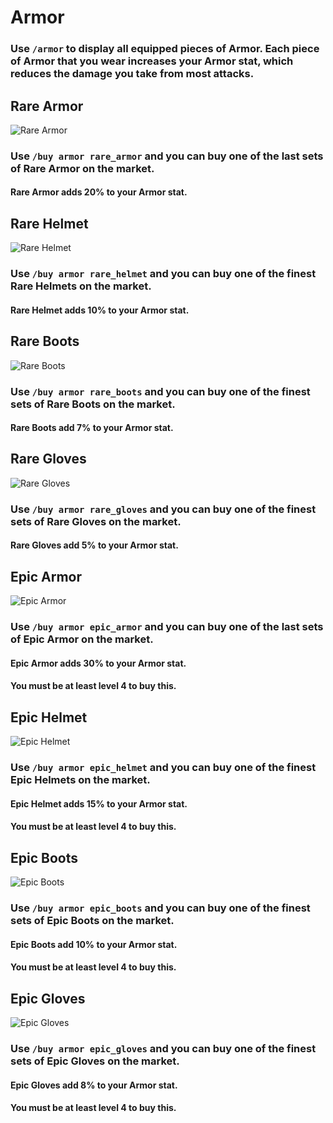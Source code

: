 # Armor

### Use `/armor` to display all equipped pieces of Armor. Each piece of Armor that you wear increases your Armor stat, which reduces the damage you take from most attacks.

## Rare Armor

![Rare Armor](https://metadata.lootheroes.io/common/gear/ice_chest_rare.png)

### Use `/buy armor rare_armor` and you can buy one of the last sets of Rare Armor on the market.

#### Rare Armor adds 20% to your Armor stat.

## Rare Helmet

![Rare Helmet](https://metadata.lootheroes.io/common/gear/ice_helm_epic.png)

### Use `/buy armor rare_helmet` and you can buy one of the finest Rare Helmets on the market.

#### Rare Helmet adds 10% to your Armor stat.

## Rare Boots

![Rare Boots](https://metadata.lootheroes.io/common/gear/ice_legs_rare.png)

### Use `/buy armor rare_boots` and you can buy one of the finest sets of Rare Boots on the market.

#### Rare Boots add 7% to your Armor stat.

## Rare Gloves

![Rare Gloves](https://metadata.lootheroes.io/common/gear/ice_hands_rare.png)

### Use `/buy armor rare_gloves` and you can buy one of the finest sets of Rare Gloves on the market.

#### Rare Gloves add 5% to your Armor stat.

## Epic Armor

![Epic Armor](https://metadata.lootheroes.io/common/gear/ice_chest_epic.png)

### Use `/buy armor epic_armor` and you can buy one of the last sets of Epic Armor on the market.

#### Epic Armor adds 30% to your Armor stat.

#### You must be at least level 4 to buy this.

## Epic Helmet

![Epic Helmet](https://metadata.lootheroes.io/common/gear/ice_helm_epic.png)

### Use `/buy armor epic_helmet` and you can buy one of the finest Epic Helmets on the market.

#### Epic Helmet adds 15% to your Armor stat.

#### You must be at least level 4 to buy this.

## Epic Boots

![Epic Boots](https://metadata.lootheroes.io/common/gear/ice_legs_epic.png)

### Use `/buy armor epic_boots` and you can buy one of the finest sets of Epic Boots on the market.

#### Epic Boots add 10% to your Armor stat.

#### You must be at least level 4 to buy this.

## Epic Gloves

![Epic Gloves](https://metadata.lootheroes.io/common/gear/ice_hands_epic.png)

### Use `/buy armor epic_gloves` and you can buy one of the finest sets of Epic Gloves on the market.

#### Epic Gloves add 8% to your Armor stat.

#### You must be at least level 4 to buy this.
